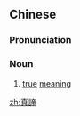 {{also|真谛}}
==Chinese==
{{zh-forms|s=真谛}}

===Pronunciation===
{{zh-pron
|m=zhēndì
|c=zan1 dai3,zan1 tai3
|mn=chin-tè
|cat=n
}}

===Noun===
{{zh-noun}}

# [[true]] [[meaning]]
#: {{zh-x|人生 的 真諦|the '''true meaning''' of life}}
#: {{zh-x|人生{sang1} 嘅 真諦|the '''true meaning''' of life|C}}

[[zh:真諦]]